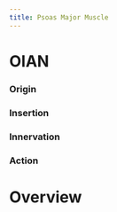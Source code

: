 ```yaml
---
title: Psoas Major Muscle
---
```


# OIAN

:::{layout-ncol="4"}

### Origin

### Insertion


### Innervation


### Action

:::

# Overview